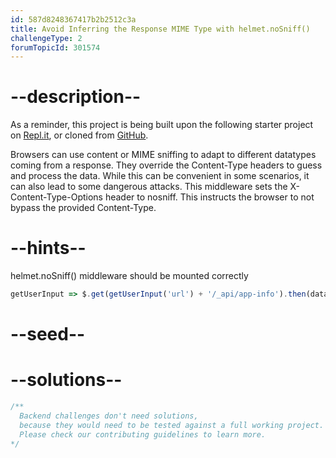 ```yaml
---
id: 587d8248367417b2b2512c3a
title: Avoid Inferring the Response MIME Type with helmet.noSniff()
challengeType: 2
forumTopicId: 301574
---
```


# --description--

As a reminder, this project is being built upon the following starter project on [Repl.it](https://repl.it/github/freeCodeCamp/boilerplate-infosec), or cloned from [GitHub](https://github.com/freeCodeCamp/boilerplate-infosec/).

Browsers can use content or MIME sniffing to adapt to different datatypes coming from a response. They override the Content-Type headers to guess and process the data. While this can be convenient in some scenarios, it can also lead to some dangerous attacks. This middleware sets the X-Content-Type-Options header to nosniff. This instructs the browser to not bypass the provided Content-Type.

# --hints--

helmet.noSniff() middleware should be mounted correctly

```js
getUserInput => $.get(getUserInput('url') + '/_api/app-info').then(data => { assert.include(data.appStack, 'nosniff'); assert.equal(data.headers['x-content-type-options'], 'nosniff'); }, xhr => { throw new Error(xhr.responseText); })
```

# --seed--

# --solutions--

```js
/**
  Backend challenges don't need solutions, 
  because they would need to be tested against a full working project. 
  Please check our contributing guidelines to learn more.
*/
```
